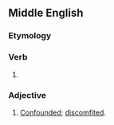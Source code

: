 ==Middle English==

===Etymology===
{{rfe|enm}}

===Verb===
{{head|enm|past participle}}

# {{inflection of|enm|abashen||past|part}}

===Adjective===
{{head|enm|adjective}}

# [[confounded|Confounded]]; [[discomfited]].